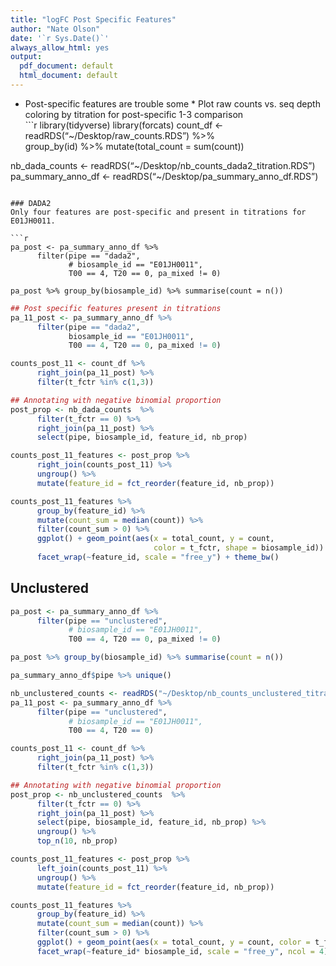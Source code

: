 ```yaml
---
title: "logFC Post Specific Features"
author: "Nate Olson"
date: '`r Sys.Date()`'
always_allow_html: yes
output:
  pdf_document: default
  html_document: default
---
```


* Post-specific features are trouble some 
      * Plot raw counts vs. seq depth coloring by titration for post-specific 1-3 comparison  
```r
library(tidyverse)
library(forcats)
count_df <- readRDS("~/Desktop/raw_counts.RDS") %>%  
      group_by(id) %>% 
      mutate(total_count = sum(count))

nb_dada_counts <- readRDS("~/Desktop/nb_counts_dada2_titration.RDS")
pa_summary_anno_df <- readRDS("~/Desktop/pa_summary_anno_df.RDS")
```

### DADA2
Only four features are post-specific and present in titrations for E01JH0011.

```r
pa_post <- pa_summary_anno_df %>% 
      filter(pipe == "dada2", 
             # biosample_id == "E01JH0011", 
             T00 == 4, T20 == 0, pa_mixed != 0)

pa_post %>% group_by(biosample_id) %>% summarise(count = n())
```

```r
## Post specific features present in titrations
pa_11_post <- pa_summary_anno_df %>% 
      filter(pipe == "dada2", 
             biosample_id == "E01JH0011",
             T00 == 4, T20 == 0, pa_mixed != 0)

counts_post_11 <- count_df %>% 
      right_join(pa_11_post) %>% 
      filter(t_fctr %in% c(1,3))

## Annotating with negative binomial proportion
post_prop <- nb_dada_counts  %>% 
      filter(t_fctr == 0) %>% 
      right_join(pa_11_post) %>% 
      select(pipe, biosample_id, feature_id, nb_prop)

counts_post_11_features <- post_prop %>% 
      right_join(counts_post_11) %>%  
      ungroup() %>% 
      mutate(feature_id = fct_reorder(feature_id, nb_prop)) 
```

```r
counts_post_11_features %>% 
      group_by(feature_id) %>% 
      mutate(count_sum = median(count)) %>% 
      filter(count_sum > 0) %>% 
      ggplot() + geom_point(aes(x = total_count, y = count, 
                                color = t_fctr, shape = biosample_id)) + 
      facet_wrap(~feature_id, scale = "free_y") + theme_bw()
```

## Unclustered
```r
pa_post <- pa_summary_anno_df %>% 
      filter(pipe == "unclustered", 
             # biosample_id == "E01JH0011", 
             T00 == 4, T20 == 0, pa_mixed != 0)

pa_post %>% group_by(biosample_id) %>% summarise(count = n())
```

```r
pa_summary_anno_df$pipe %>% unique()
```

```r
nb_unclustered_counts <- readRDS("~/Desktop/nb_counts_unclustered_titration.RDS")
pa_11_post <- pa_summary_anno_df %>% 
      filter(pipe == "unclustered", 
             # biosample_id == "E01JH0011", 
             T00 == 4, T20 == 0)

counts_post_11 <- count_df %>% 
      right_join(pa_11_post) %>% 
      filter(t_fctr %in% c(1,3))

## Annotating with negative binomial proportion
post_prop <- nb_unclustered_counts  %>% 
      filter(t_fctr == 0) %>% 
      right_join(pa_11_post) %>% 
      select(pipe, biosample_id, feature_id, nb_prop) %>% 
      ungroup() %>% 
      top_n(10, nb_prop)

counts_post_11_features <- post_prop %>% 
      left_join(counts_post_11) %>%  
      ungroup() %>%
      mutate(feature_id = fct_reorder(feature_id, nb_prop))
```

```r
counts_post_11_features %>% 
      group_by(feature_id) %>% 
      mutate(count_sum = median(count)) %>% 
      filter(count_sum > 0) %>% 
      ggplot() + geom_point(aes(x = total_count, y = count, color = t_fctr)) + 
      facet_wrap(~feature_id* biosample_id, scale = "free_y", ncol = 4) + theme_bw()
```